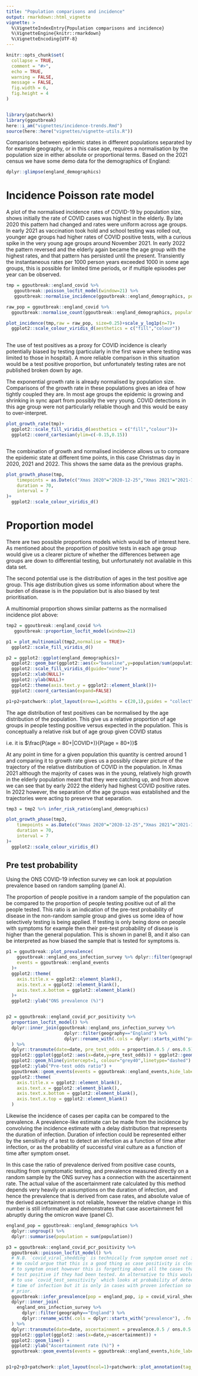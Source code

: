 ```yaml
---
title: "Population comparisons and incidence"
output: rmarkdown::html_vignette
vignette: >
  %\VignetteIndexEntry{Population comparisons and incidence}
  %\VignetteEngine{knitr::rmarkdown}
  %\VignetteEncoding{UTF-8}
---
```


```r
knitr::opts_chunk$set(
  collapse = TRUE,
  comment = "#>",
  echo = TRUE,
  warning = FALSE,
  message = FALSE,
  fig.width = 6,
  fig.height = 4
)


library(patchwork)
library(ggoutbreak)
here::i_am("vignettes/incidence-trends.Rmd")
source(here::here("vignettes/vignette-utils.R"))
```

Comparisons between epidemic states in different populations separated by for example
geography, or in this case age, requires a normalisation by the population size
in either absolute or proportional terms. Based on the 2021 census we have some
demo data for the demographics of England:

```r
dplyr::glimpse(england_demographics)
```

# Incidence Poisson rate model

A plot of the normalised incidence rates of COVID-19 by population size, shows
initially the rate of COVID cases was highest in the elderly. By late 2020 this
pattern had changed and rates were uniform across age groups. In early 2021 as
vaccination took hold and school testing was rolled out, younger age groups had
higher rates of COVID positive tests, with a curious spike in the very young age
groups around November 2021. In early 2022 the pattern reversed and the elderly
again became the age group with the highest rates, and that pattern has
persisted until the present. Transiently the instantaneous rates per 1000 person
years exceeded 1000 in some age groups, this is possible for limited time
periods, or if multiple episodes per year can be observed.

```r

tmp = ggoutbreak::england_covid %>%
   ggoutbreak::poisson_locfit_model(window=21) %>%
   ggoutbreak::normalise_incidence(ggoutbreak::england_demographics, population_unit=1000, normalise_time="1 year")

raw_pop = ggoutbreak::england_covid %>% 
  ggoutbreak::normalise_count(ggoutbreak::england_demographics, population_unit=1000, normalise_time="1 year")

plot_incidence(tmp,raw = raw_pop, size=0.25)+scale_y_log1p(n=7)+
  ggplot2::scale_colour_viridis_d(aesthetics = c("fill","colour"))
  
```

The use of test positives as a proxy for COVID incidence is clearly potentially
biased by testing (particularly in the first wave where testing was limited to those
in hospital). A more reliable comparison in this situation would be a test
positive proportion, but unfortunately testing rates are not published broken 
down by age.

The exponential growth rate is already normalised by population size. Comparisons
of the growth rate in these populations gives an idea of how tightly coupled they are.
In most age groups the epidemic is growing and shrinking in sync apart from possibly
the very young. COVID detections in this age group were not particularly reliable though
and this would be easy to over-interpret.

```r


plot_growth_rate(tmp)+
  ggplot2::scale_fill_viridis_d(aesthetics = c("fill","colour"))+
  ggplot2::coord_cartesian(ylim=c(-0.15,0.15))



```

The combination of growth and normalised incidence allows us to compare the
epidemic state at different time points, in this case Christmas day in 2020,
2021 and 2022. This shows the same data as the previous graphs.

```r

plot_growth_phase(tmp,
    timepoints = as.Date(c("Xmas 2020"="2020-12-25","Xmas 2021"="2021-12-25","Xmas 2022"="2022-12-25")),
    duration = 70, 
    interval = 7
)+
  ggplot2::scale_colour_viridis_d()

```


# Proportion model

There are two possible proportions models which would be of interest here. As
mentioned about the proportion of positive tests in each age group would give
us a clearer picture of whether the differences between age groups are down to 
differential testing, but unfortunately not available in this data set.

The second potential use is the distribution of ages in the test positive age
group. This age distribution gives us some information about where the burden of 
disease is in the population but is also biased by test prioritisation.

A multinomial proportion shows similar patterns as the normalised incidence plot
above:

```r


tmp2 = ggoutbreak::england_covid %>%
   ggoutbreak::proportion_locfit_model(window=21)

p1 = plot_multinomial(tmp2,normalise = TRUE)+
  ggplot2::scale_fill_viridis_d()

p2 = ggplot2::ggplot(england_demographics)+
  ggplot2::geom_bar(ggplot2::aes(x="baseline",y=population/sum(population)*100,fill=class), stat="identity", position="stack", colour="black", linewidth=0.1)+
  ggplot2::scale_fill_viridis_d(guide="none")+
  ggplot2::xlab(NULL)+
  ggplot2::ylab(NULL)+
  ggplot2::theme(axis.text.y = ggplot2::element_blank())+
  ggplot2::coord_cartesian(expand=FALSE)

p1+p2+patchwork::plot_layout(nrow=1,widths = c(20,1),guides = "collect")

```

The age distribution of test positives can be normalised by the age distribution
of the population. This give us a relative proportion of age groups in people
testing positive versus expected in the population. This is conceptually a
relative risk but of age group given COVID status 

i.e. it is $\frac{P(age = 80+|COVID+)}{P(age = 80+)}$

At any point in time for a given population this quantity is centred around 1
and comparing it to growth rate gives us a possibly clearer picture of the
trajectory of the relative distribution of COVID in the population. In Xmas 2021
although the majority of cases was in the young, relatively high growth in the
elderly population meant that they were catching up, and from above we can see
that by early 2022 the elderly had highest COVID positive rates. In 2022
however, the separation of the age groups was established and the trajectories
were acting to preserve that separation.

```r

tmp3 = tmp2 %>% infer_risk_ratio(england_demographics)

plot_growth_phase(tmp3,
    timepoints = as.Date(c("Xmas 2020"="2020-12-25","Xmas 2021"="2021-12-25","Xmas 2022"="2022-12-25")),
    duration = 70, 
    interval = 7
)+
  ggplot2::scale_colour_viridis_d()

```


## Pre test probability

Using the ONS COVID-19 infection survey we can look at population prevalence based on
random sampling (panel A). 

The proportion of people positive in a random sample of the population can be
compared to the proportion of people testing positive out of all the people
tested. This ratio is an indication of the pre-test probability of disease in
the non-random sample group and gives us some idea of how selectively testing is
being applied. If testing is only being done on people with symptoms for example
then their pre-test probability of disease is higher than the general
population. This is shown in panel B, and it also can be interpreted as how 
biased the sample that is tested for symptoms is.

```r
p1 = ggoutbreak::plot_prevalence(
    ggoutbreak::england_ons_infection_survey %>% dplyr::filter(geography == "England"),
    events = ggoutbreak::england_events
  )+
  ggplot2::theme(
    axis.title.x = ggplot2::element_blank(), 
    axis.text.x = ggplot2::element_blank(), 
    axis.text.x.bottom = ggplot2::element_blank()
  )+
  ggplot2::ylab("ONS prevalence (%)")


p2 = ggoutbreak::england_covid_pcr_positivity %>%
  proportion_locfit_model() %>%
  dplyr::inner_join(ggoutbreak::england_ons_infection_survey %>% 
                      dplyr::filter(geography=="England") %>% 
                      dplyr::rename_with(.cols = dplyr::starts_with("prevalence"), .fn = ~stringr::str_replace(.x,"prevalence","ons")), by=c("time")
  ) %>%
  dplyr::transmute(date=date, pre_test_odds = proportion.0.5 / ons.0.5) %>%
  ggplot2::ggplot(ggplot2::aes(x=date,y=pre_test_odds)) + ggplot2::geom_line() +
  ggplot2::geom_hline(yintercept=1, colour="grey40",linetype="dashed") +
  ggplot2::ylab("Pre-test odds ratio") +
  ggoutbreak::geom_events(events = ggoutbreak::england_events,hide_labels = TRUE)+
  ggplot2::theme(
    axis.title.x = ggplot2::element_blank(), 
    axis.text.x = ggplot2::element_blank(), 
    axis.text.x.bottom = ggplot2::element_blank(), 
    axis.text.x.top = ggplot2::element_blank()
  )

```

Likewise the incidence of cases per capita can be compared to the 
prevalence. A prevalence-like estimate can be made from the incidence by convolving
the incidence estimate with a delay distribution that represents the duration of
infection. Duration of infection could be represented either by the sensitivity of a 
test to detect an infection as a function of time after infection, or as the 
probability of successful viral culture as a function of time after symptom onset.

In this case the ratio of prevalence derived from positive case counts,
resulting from symptomatic testing, and prevalence measured directly on a random
sample by the ONS survey has a connection with the ascertainment rate. The
actual value of the ascertainment rate calculated by this method depends very
heavily on assumptions on the duration of infection, and hence the prevalence
that is derived from case rates, and absolute value of the derived ascertainment
is not reliable, however the relative change in this number is still informative
and demonstrates that case ascertainment fell abruptly during the omicron wave
(panel C).


```r
england_pop = ggoutbreak::england_demographics %>% 
  dplyr::ungroup() %>% 
  dplyr::summarise(population = sum(population))

p3 = ggoutbreak::england_covid_pcr_positivity %>% 
  ggoutbreak::poisson_locfit_model() %>%
  # N.B. `covid_viral_shedding` is technically from symptom onset not infection.
  # We could argue that this is a good thing as case positivity is closer in time
  # to symptom onset however this is forgetting about all the cases that would
  # test positive if they had been tested. An alternative to this would have been 
  # to use `covid_test_sensitivity` which looks at probability of detection from 
  # time of infection but it is only in cases with proven infection so a biased 
  # prior.
  ggoutbreak::infer_prevalence(pop = england_pop, ip = covid_viral_shedding) %>%
  dplyr::inner_join(
    england_ons_infection_survey %>% 
      dplyr::filter(geography=="England") %>% 
      dplyr::rename_with(.cols = dplyr::starts_with("prevalence"), .fn = ~stringr::str_replace(.x,"prevalence","ons")), by=c("time")
  ) %>%
  dplyr::transmute(date=date, ascertainment = prevalence.0.5 / ons.0.5 * 100) %>%
  ggplot2::ggplot(ggplot2::aes(x=date,y=ascertainment)) + 
  ggplot2::geom_line() + 
  ggplot2::ylab("Ascertainment rate (%)") +
  ggoutbreak::geom_events(events = ggoutbreak::england_events,hide_labels = TRUE)


p1+p2+p3+patchwork::plot_layout(ncol=1)+patchwork::plot_annotation(tag_levels="A")
```



